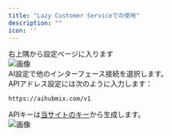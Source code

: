 ```yaml
---
title: "Lazy Customer Serviceでの使用"
description: ""
icon: ''
---
```


右上隅から設定ページに入ります  
![画像](/media/en/oncs1.png)  
AI設定で他のインターフェース接続を選択します。  
APIアドレス設定には次のように入力します：
```
https://aihubmix.com/v1
```  
APIキーは[当サイトのキー](https://aihubmix.com/token)から生成します。  
![画像](../../public/cn/oncs2.png)